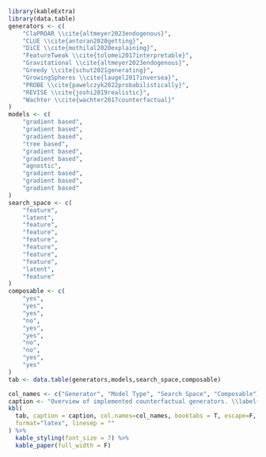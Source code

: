 ```r
library(kableExtra)
library(data.table)
generators <- c(
    "ClaPROAR \\cite{altmeyer2023endogenous}",
    "CLUE \\cite{antoran2020getting}",
    "DiCE \\cite{mothilal2020explaining}",
    "FeatureTweak \\cite{tolomei2017interpretable}",
    "Gravitational \\cite{altmeyer2023endogenous}",
    "Greedy \\cite{schut2021generating}",
    "GrowingSpheres \\cite{laugel2017inversea}",
    "PROBE \\cite{pawelczyk2022probabilistically}",
    "REVISE \\cite{joshi2019realistic}",
    "Wachter \\cite{wachter2017counterfactual}"
)
models <- c(
    "gradient based",
    "gradient based",
    "gradient based",
    "tree based",
    "gradient based",
    "gradient based",
    "agnostic",
    "gradient based",
    "gradient based",
    "gradient based"
)
search_space <- c(
    "feature",
    "latent",
    "feature",
    "feature",
    "feature",
    "feature",
    "feature",
    "feature",
    "latent",
    "feature"
)
composable <- c(
    "yes",
    "yes",
    "yes",
    "no",
    "yes",
    "yes",
    "no",
    "no",
    "yes",
    "yes"
)
tab <- data.table(generators,models,search_space,composable)
```

```r
col_names <- c("Generator", "Model Type", "Search Space", "Composable")
caption <- "Overview of implemented counterfactual generators. \\label{tab:gen} \\newline"
kbl(
  tab, caption = caption, col.names=col_names, booktabs = T, escape=F, 
  format="latex", linesep = ""
) %>%
  kable_styling(font_size = 7) %>%
  kable_paper(full_width = F) 
```